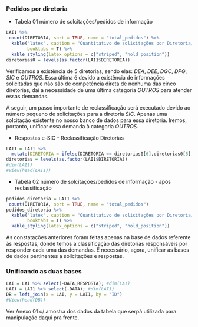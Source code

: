 <!--      
Essa Rotina é destinada a importação de dados do projeto de mineração de texto em pedidos via Sistema Eletrônico de Serviço de Informação ao Cidadão (e-SIC)
-->

### Pedidos por diretoria 

- Tabela 01 número de solcitações/pedidos de informação 
```r
LAI1 %>%
 count(DIRETORIA, sort = TRUE, name = "total_pedidos") %>%
  kable("latex", caption = "Quantitativo de solicitações por Diretoria/EPE via e-SIC",
        booktabs = T) %>%
  kable_styling(latex_options = c("striped", "hold_position"))
diretorias0 = levels(as.factor(LAI1$DIRETORIA))
```

Verificamos a existência de 5 diretorias, sendo elas: _DEA_, _DEE_, _DGC_, _DPG_, _SIC_ e _OUTROS_. Essa última é devido a existência de informações solicitadas que não são de competência direta de nenhuma das cinco diretorias, daí a necessidade de uma última categoria _OUTROS_ para atender essas demandas.

A seguir, um passo importante de reclassificação será executado devido ao número pequeno de solicitações para a diretoria _SIC_. Apenas uma solcitação existente no nosso banco de dados para essa diretoria. Iremos, portanto, unificar essa demanda à categoria _OUTROS_.

- Respostas e-SIC - Reclassificação Diretorias
```r
LAI1 = LAI1 %>% 
  mutate(DIRETORIA = ifelse(DIRETORIA == diretorias0[6],diretorias0[5],DIRETORIA))
diretorias = levels(as.factor(LAI1$DIRETORIA))
#dim(LAI1)
#View(head(LAI1))
```

- Tabela 02 número de solcitações/pedidos de informação - após reclassificação
```r
pedidos_diretoria = LAI1 %>%
 count(DIRETORIA, sort = TRUE, name = "total_pedidos") 
pedidos_diretoria %>%
  kable("latex", caption = "Quantitativo de solicitações por Diretoria/EPE via e-SIC - após reclassificação", 
        booktabs = T) %>%
  kable_styling(latex_options = c("striped", "hold_position"))
```

<!--
```yaml
Essa reclassificação foi efetuada visando um balanceamento nas categorias em questão. Podemos verificar uma bom equilíbrio entre o número de pedidos por categoria.
```r
LAI1 = LAI1 %>% 
  mutate(DIR_NEW = ifelse(DIRETORIA == diretorias[1],diretorias[1],
                          ifelse(DIRETORIA == diretorias[2],diretorias[2], "OUTRAS")))
```


```r
LAI1 %>%
 count(DIR_NEW, sort = TRUE) %>%
  kable("latex", caption = "Frequência de solicitações e-SIC por Diretoria/EPE (TOP2)",
        booktabs = T) %>%
  kable_styling(latex_options = c("striped", "hold_position"))
```
```
-->

As constatações anteriores foram feitas apenas na base de dados referente às respostas, donde temos a classificação das diretorias responsáveis por responder cada uma das demandas. É necessário, agora, unificar as bases de dados pertinentes a solicitações e respostas.

### Unificando as duas bases
```r
LAI = LAI %>% select(-DATA_RESPOSTA); #dim(LAI)
LAI1 = LAI1 %>% select(-DATA); #dim(LAI1)
DB = left_join(x = LAI, y = LAI1, by = "ID")
#View(head(DB))
```

Ver Anexo 01 c/ amostra dos dados da tabela que serpá utilizada para manipulação daqui pra frente.

